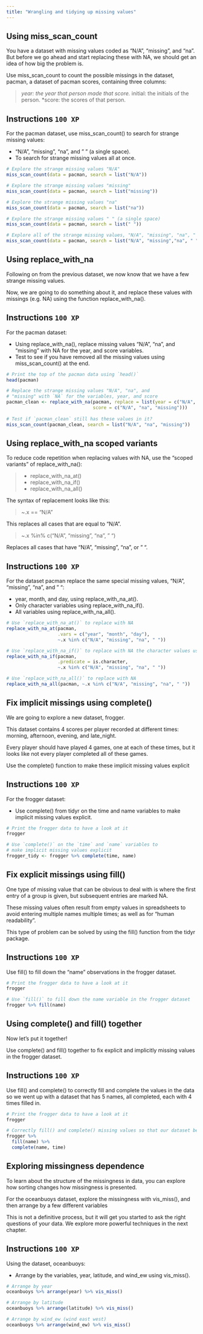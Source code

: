 ```yaml
---
title: "Wrangling and tidying up missing values"
---
```


## Using miss_scan_count

You have a dataset with missing values coded as "N/A", "missing", and "na". But before we go ahead and start replacing these with NA, we should get an idea of how big the problem is.

Use miss_scan_count to count the possible missings in the dataset, pacman, a dataset of pacman scores, containing three columns:

> *year: the year that person made that score.* initial: the initials of the person. \*score: the scores of that person.

## Instructions `100 XP` {.unnumbered}

For the pacman dataset, use miss_scan_count() to search for strange missing values:

-   "N/A", "missing", "na", and " " (a single space).
-   To search for strange missing values all at once.

``` .r
# Explore the strange missing values "N/A"
miss_scan_count(data = pacman, search = list("N/A"))

# Explore the strange missing values "missing"
miss_scan_count(data = pacman, search = list("missing"))

# Explore the strange missing values "na"
miss_scan_count(data = pacman, search = list("na"))

# Explore the strange missing values " " (a single space)
miss_scan_count(data = pacman, search = list(" "))

# Explore all of the strange missing values, "N/A", "missing", "na", " "
miss_scan_count(data = pacman, search = list("N/A", "missing","na", " "))
```

## Using replace_with_na

Following on from the previous dataset, we now know that we have a few strange missing values.

Now, we are going to do something about it, and replace these values with missings (e.g. NA) using the function replace_with_na().

## Instructions `100 XP` {.unnumbered}

For the pacman dataset:

-   Using replace_with_na(), replace missing values "N/A", "na", and "missing" with NA for the year, and score variables.
-   Test to see if you have removed all the missing values using miss_scan_count() at the end.

``` .r
# Print the top of the pacman data using `head()`
head(pacman)

# Replace the strange missing values "N/A", "na", and 
# "missing" with `NA` for the variables, year, and score
pacman_clean <- replace_with_na(pacman, replace = list(year = c("N/A", "na", "missing"),
                                score = c("N/A", "na", "missing")))
                                        
# Test if `pacman_clean` still has these values in it?
miss_scan_count(pacman_clean, search = list("N/A", "na", "missing"))
```

## Using replace_with_na scoped variants

To reduce code repetition when replacing values with NA, use the "scoped variants" of replace_with_na():

> -   replace_with_na_at()
> -   replace_with_na_if()
> -   replace_with_na_all()

The syntax of replacement looks like this:

> \~.x == "N/A"

This replaces all cases that are equal to "N/A".

> \~.x %in% c("N/A", "missing", "na", " ")

Replaces all cases that have "N/A", "missing", "na", or " ".

## Instructions `100 XP` {.unnumbered}

For the dataset pacman replace the same special missing values, "N/A", "missing", "na", and " ":

-   year, month, and day, using replace_with_na_at().
-   Only character variables using replace_with_na_if().
-   All variables using replace_with_na_all().

``` .r
# Use `replace_with_na_at()` to replace with NA
replace_with_na_at(pacman,
                   .vars = c("year", "month", "day"), 
                   ~.x %in% c("N/A", "missing", "na", " "))

# Use `replace_with_na_if()` to replace with NA the character values using `is.character`
replace_with_na_if(pacman,
                   .predicate = is.character, 
                   ~.x %in% c("N/A", "missing", "na", " "))

# Use `replace_with_na_all()` to replace with NA
replace_with_na_all(pacman, ~.x %in% c("N/A", "missing", "na", " "))
```

## Fix implicit missings using complete()

We are going to explore a new dataset, frogger.

This dataset contains 4 scores per player recorded at different times: morning, afternoon, evening, and late_night.

Every player should have played 4 games, one at each of these times, but it looks like not every player completed all of these games.

Use the complete() function to make these implicit missing values explicit

## Instructions `100 XP` {.unnumbered}

For the frogger dataset:

-   Use complete() from tidyr on the time and name variables to make implicit missing values explicit.

``` .r
# Print the frogger data to have a look at it
frogger

# Use `complete()` on the `time` and `name` variables to  
# make implicit missing values explicit
frogger_tidy <- frogger %>% complete(time, name)
```

## Fix explicit missings using fill()

One type of missing value that can be obvious to deal with is where the first entry of a group is given, but subsequent entries are marked NA.

These missing values often result from empty values in spreadsheets to avoid entering multiple names multiple times; as well as for "human readability".

This type of problem can be solved by using the fill() function from the tidyr package.

## Instructions `100 XP` {.unnumbered}

Use fill() to fill down the "name" observations in the frogger dataset.

``` .r
# Print the frogger data to have a look at it
frogger

# Use `fill()` to fill down the name variable in the frogger dataset
frogger %>% fill(name)
```

## Using complete() and fill() together

Now let's put it together!

Use complete() and fill() together to fix explicit and implicitly missing values in the frogger dataset.

## Instructions `100 XP` {.unnumbered}

Use fill() and complete() to correctly fill and complete the values in the data so we went up with a dataset that has 5 names, all completed, each with 4 times filled in.

``` .r
# Print the frogger data to have a look at it
frogger

# Correctly fill() and complete() missing values so that our dataset becomes sensible
frogger %>%
  fill(name) %>%
  complete(name, time)
```

## Exploring missingness dependence

To learn about the structure of the missingness in data, you can explore how sorting changes how missingness is presented.

For the oceanbuoys dataset, explore the missingness with vis_miss(), and then arrange by a few different variables

This is not a definitive process, but it will get you started to ask the right questions of your data. We explore more powerful techniques in the next chapter.

## Instructions `100 XP` {.unnumbered}

Using the dataset, oceanbuoys:

-   Arrange by the variables, year, latitude, and wind_ew using vis_miss().

``` .r
# Arrange by year
oceanbuoys %>% arrange(year) %>% vis_miss()

# Arrange by latitude
oceanbuoys %>% arrange(latitude) %>% vis_miss()

# Arrange by wind_ew (wind east west)
oceanbuoys %>% arrange(wind_ew) %>% vis_miss()
```
